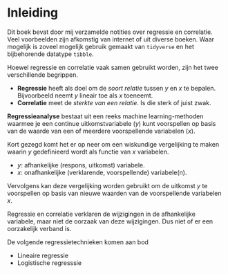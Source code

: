 # Inleiding {.unnumbered}

Dit boek bevat door mij verzamelde notities over regressie en correlatie. Veel voorbeelden zijn afkomstig van internet of uit diverse boeken. Waar mogelijk is zoveel mogelijk gebruik gemaakt van `tidyverse` en het bijbehorende datatype `tibble`.

Hoewel regressie en correlatie vaak samen gebruikt worden, zijn het twee verschillende begrippen.

-   **Regressie** heeft als doel om de *soort relatie* tussen $y$ en $x$ te bepalen. Bijvoorbeeld neemt $y$ lineair toe als $x$ toeneemt.
-   **Correlatie** meet de *sterkte van een relatie*. Is die sterk of juist zwak.

**Regressieanalyse** bestaat uit een reeks machine learning-methoden waarmee je een continue uitkomstvariabele ($y$) kunt voorspellen op basis van de waarde van een of meerdere voorspellende variabelen ($x$).

Kort gezegd komt het er op neer om een wiskundige vergelijking te maken waarin $y$ gedefinieerd wordt als functie van $x$ variabelen.

-   $y$: afhankelijke (respons, uitkomst) variabele.
-   $x$: onafhankelijke (verklarende, voorspellende) variabele(n).

Vervolgens kan deze vergelijking worden gebruikt om de uitkomst $y$ te voorspellen op basis van nieuwe waarden van de voorspellende variabelen $x$.

::: callout-important
Regressie en correlatie verklaren de wijzigingen in de afhankelijke variabele, maar niet de oorzaak van deze wijzigingen. Dus niet of er een oorzakelijk verband is.
:::

De volgende regressietechnieken komen aan bod

-   Lineaire regressie
-   Logistische regresssie
